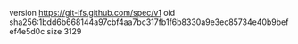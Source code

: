 version https://git-lfs.github.com/spec/v1
oid sha256:1bdd6b668144a97cbf4aa7bc317fb1f6b8330a9e3ec85734e40b9befef4e5d0c
size 3129
